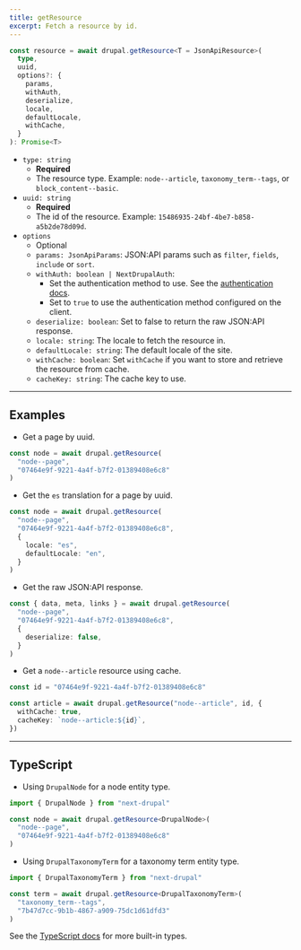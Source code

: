 ```yaml
---
title: getResource
excerpt: Fetch a resource by id.
---
```


```ts
const resource = await drupal.getResource<T = JsonApiResource>(
  type,
  uuid,
  options?: {
    params,
    withAuth,
    deserialize,
    locale,
    defaultLocale,
    withCache,
  }
): Promise<T>
```

- `type: string`
  - **Required**
  - The resource type. Example: `node--article`, `taxonomy_term--tags`, or `block_content--basic`.
- `uuid: string`
  - **Required**
  - The id of the resource. Example: `15486935-24bf-4be7-b858-a5b2de78d09d`.
- `options`
  - Optional
  - `params: JsonApiParams`: JSON:API params such as `filter`, `fields`, `include` or `sort`.
  - `withAuth: boolean | NextDrupalAuth`:
    - Set the authentication method to use. See the [authentication docs](/docs/authentication).
    - Set to `true` to use the authentication method configured on the client.
  - `deserialize: boolean`: Set to false to return the raw JSON:API response.
  - `locale: string`: The locale to fetch the resource in.
  - `defaultLocale: string`: The default locale of the site.
  - `withCache: boolean`: Set `withCache` if you want to store and retrieve the resource from cache.
  - `cacheKey: string`: The cache key to use.

---

## Examples

- Get a page by uuid.

```ts
const node = await drupal.getResource(
  "node--page",
  "07464e9f-9221-4a4f-b7f2-01389408e6c8"
)
```

- Get the `es` translation for a page by uuid.

```ts
const node = await drupal.getResource(
  "node--page",
  "07464e9f-9221-4a4f-b7f2-01389408e6c8",
  {
    locale: "es",
    defaultLocale: "en",
  }
)
```

- Get the raw JSON:API response.

```ts
const { data, meta, links } = await drupal.getResource(
  "node--page",
  "07464e9f-9221-4a4f-b7f2-01389408e6c8",
  {
    deserialize: false,
  }
)
```

- Get a `node--article` resource using cache.

```ts
const id = "07464e9f-9221-4a4f-b7f2-01389408e6c8"

const article = await drupal.getResource("node--article", id, {
  withCache: true,
  cacheKey: `node--article:${id}`,
})
```

<!--
************************************************************
*  TODO: Remove this block before publishing.

*  Comment: commented example until revalidation props are supported.
- Get a page resource with time-based revalidation.

```ts
const id = "07464e9f-9221-4a4f-b7f2-01389408e6c8"

const node = await drupal.getResource("node--page", id, {
  next: { revalidate: 3600 }, // revalidate every hour
})
```

- Get a page resource with tag-based revalidation.

```ts
const id = "07464e9f-9221-4a4f-b7f2-01389408e6c8"

const node = await drupal.getResource("node--page", id, {
  next: { tags: ["page"] }, // revalidates resource when calling `revalidateTag('page')`
})
```
************************************************************
-->

---

## TypeScript

- Using `DrupalNode` for a node entity type.

```ts
import { DrupalNode } from "next-drupal"

const node = await drupal.getResource<DrupalNode>(
  "node--page",
  "07464e9f-9221-4a4f-b7f2-01389408e6c8"
)
```

- Using `DrupalTaxonomyTerm` for a taxonomy term entity type.

```ts
import { DrupalTaxonomyTerm } from "next-drupal"

const term = await drupal.getResource<DrupalTaxonomyTerm>(
  "taxonomy_term--tags",
  "7b47d7cc-9b1b-4867-a909-75dc1d61dfd3"
)
```

See the [TypeScript docs](/docs/typescript) for more built-in types.
